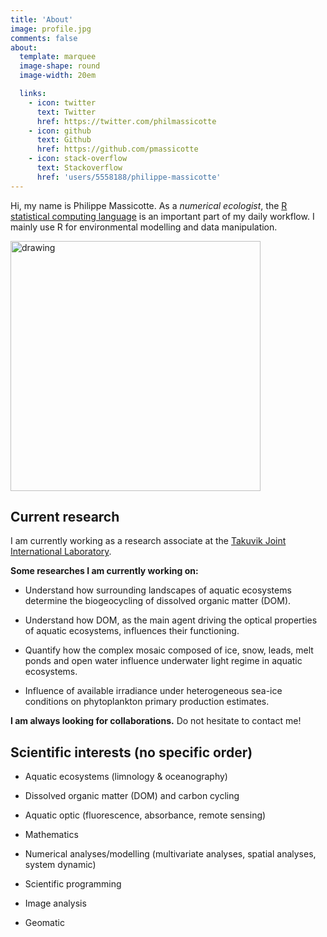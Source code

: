 ```yaml
---
title: 'About'
image: profile.jpg
comments: false
about:
  template: marquee
  image-shape: round
  image-width: 20em

  links:
    - icon: twitter
      text: Twitter
      href: https://twitter.com/philmassicotte
    - icon: github
      text: Github
      href: https://github.com/pmassicotte
    - icon: stack-overflow
      text: Stackoverflow
      href: 'users/5558188/philippe-massicotte'
---
```


Hi, my name is Philippe Massicotte. As a _numerical ecologist_, the [R statistical computing language](https://www.r-project.org/) is an important part of my daily workflow. I mainly use R for environmental modelling and data manipulation.

<img src="/img/pmassicotte.jpg" alt="drawing" width="400"/>

## Current research

I am currently working as a research associate at the [Takuvik Joint International Laboratory](http://www.takuvik.ulaval.ca/).

**Some researches I am currently working on:**

- Understand how surrounding landscapes of aquatic ecosystems determine the biogeocycling of dissolved organic matter (DOM).

- Understand how DOM, as the main agent driving the optical properties of aquatic ecosystems, influences their functioning.

- Quantify how the complex mosaic composed of ice, snow, leads, melt ponds and open water influence underwater light regime in aquatic ecosystems.

- Influence of available irradiance under heterogeneous sea-ice conditions on phytoplankton primary production estimates.

**I am always looking for collaborations.** Do not hesitate to contact me!

## Scientific interests (no specific order)

- Aquatic ecosystems (limnology & oceanography)

- Dissolved organic matter (DOM) and carbon cycling

- Aquatic optic (fluorescence, absorbance, remote sensing)

- Mathematics

- Numerical analyses/modelling (multivariate analyses, spatial analyses, system dynamic)

- Scientific programming

- Image analysis

- Geomatic
